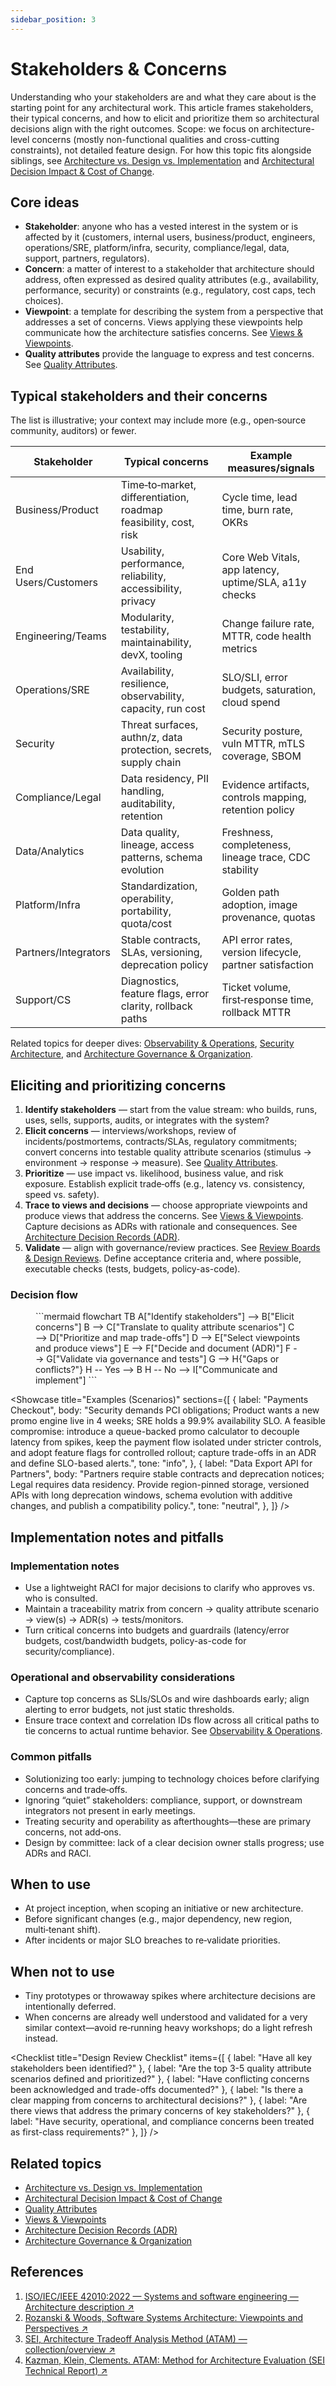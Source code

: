 ```yaml
---
sidebar_position: 3
---
```


# Stakeholders & Concerns

Understanding who your stakeholders are and what they care about is the starting point for any architectural work. This article frames stakeholders, their typical concerns, and how to elicit and prioritize them so architectural decisions align with the right outcomes. Scope: we focus on architecture-level concerns (mostly non-functional qualities and cross-cutting constraints), not detailed feature design. For how this topic fits alongside siblings, see [Architecture vs. Design vs. Implementation](./architecture-vs-design-vs-implementation) and [Architectural Decision Impact & Cost of Change](./architectural-decision-impact-and-cost-of-change).


## Core ideas

- **Stakeholder**: anyone who has a vested interest in the system or is affected by it (customers, internal users, business/product, engineers, operations/SRE, platform/infra, security, compliance/legal, data, support, partners, regulators).
- **Concern**: a matter of interest to a stakeholder that architecture should address, often expressed as desired quality attributes (e.g., availability, performance, security) or constraints (e.g., regulatory, cost caps, tech choices).
- **Viewpoint**: a template for describing the system from a perspective that addresses a set of concerns. Views applying these viewpoints help communicate how the architecture satisfies concerns. See [Views & Viewpoints](../../documentation-and-modeling/views-and-viewpoints/).
- **Quality attributes** provide the language to express and test concerns. See [Quality Attributes](../../quality-attributes/).

## Typical stakeholders and their concerns

The list is illustrative; your context may include more (e.g., open‑source community, auditors) or fewer.

| Stakeholder          | Typical concerns                                                 | Example measures/signals                                 |
| -------------------- | ---------------------------------------------------------------- | -------------------------------------------------------- |
| Business/Product     | Time‑to‑market, differentiation, roadmap feasibility, cost, risk | Cycle time, lead time, burn rate, OKRs                   |
| End Users/Customers  | Usability, performance, reliability, accessibility, privacy      | Core Web Vitals, app latency, uptime/SLA, a11y checks    |
| Engineering/Teams    | Modularity, testability, maintainability, devX, tooling          | Change failure rate, MTTR, code health metrics           |
| Operations/SRE       | Availability, resilience, observability, capacity, run cost      | SLO/SLI, error budgets, saturation, cloud spend          |
| Security             | Threat surfaces, authn/z, data protection, secrets, supply chain | Security posture, vuln MTTR, mTLS coverage, SBOM         |
| Compliance/Legal     | Data residency, PII handling, auditability, retention            | Evidence artifacts, controls mapping, retention policy   |
| Data/Analytics       | Data quality, lineage, access patterns, schema evolution         | Freshness, completeness, lineage trace, CDC stability    |
| Platform/Infra       | Standardization, operability, portability, quota/cost            | Golden path adoption, image provenance, quotas           |
| Partners/Integrators | Stable contracts, SLAs, versioning, deprecation policy           | API error rates, version lifecycle, partner satisfaction |
| Support/CS           | Diagnostics, feature flags, error clarity, rollback paths        | Ticket volume, first‑response time, rollback MTTR        |

Related topics for deeper dives: [Observability & Operations](../../observability-and-operations/), [Security Architecture](../../security-architecture/), and [Architecture Governance & Organization](../../architecture-governance-and-organization/).

## Eliciting and prioritizing concerns

1. **Identify stakeholders** — start from the value stream: who builds, runs, uses, sells, supports, audits, or integrates with the system?
2. **Elicit concerns** — interviews/workshops, review of incidents/postmortems, contracts/SLAs, regulatory commitments; convert concerns into testable quality attribute scenarios (stimulus → environment → response → measure). See [Quality Attributes](../../quality-attributes/).
3. **Prioritize** — use impact vs. likelihood, business value, and risk exposure. Establish explicit trade‑offs (e.g., latency vs. consistency, speed vs. safety).
4. **Trace to views and decisions** — choose appropriate viewpoints and produce views that address the concerns. See [Views & Viewpoints](../../documentation-and-modeling/views-and-viewpoints/). Capture decisions as ADRs with rationale and consequences. See [Architecture Decision Records (ADR)](../../documentation-and-modeling/architecture-decision-records-adr/).
5. **Validate** — align with governance/review practices. See [Review Boards & Design Reviews](../../architecture-governance-and-organization/processes/review-boards-and-design-reviews). Define acceptance criteria and, where possible, executable checks (tests, budgets, policy-as-code).

### Decision flow

<Figure caption="A decision flow for eliciting and prioritizing stakeholder concerns.">
```mermaid
flowchart TB
  A["Identify stakeholders"] --> B["Elicit concerns"]
  B --> C["Translate to quality attribute scenarios"]
  C --> D["Prioritize and map trade-offs"]
  D --> E["Select viewpoints and produce views"]
  E --> F["Decide and document (ADR)"]
  F --> G["Validate via governance and tests"]
  G --> H{"Gaps or conflicts?"}
  H -- Yes --> B
  H -- No --> I["Communicate and implement"]
```
</Figure>

<Showcase
  title="Examples (Scenarios)"
  sections={[
    {
      label: "Payments Checkout",
      body: "Security demands PCI obligations; Product wants a new promo engine live in 4 weeks; SRE holds a 99.9% availability SLO. A feasible compromise: introduce a queue-backed promo calculator to decouple latency from spikes, keep the payment flow isolated under stricter controls, and adopt feature flags for controlled rollout; capture trade-offs in an ADR and define SLO-based alerts.",
      tone: "info",
    },
    {
      label: "Data Export API for Partners",
      body: "Partners require stable contracts and deprecation notices; Legal requires data residency. Provide region-pinned storage, versioned APIs with long deprecation windows, schema evolution with additive changes, and publish a compatibility policy.",
      tone: "neutral",
    },
  ]}
/>

## Implementation notes and pitfalls

### Implementation notes

- Use a lightweight RACI for major decisions to clarify who approves vs. who is consulted.
- Maintain a traceability matrix from concern → quality attribute scenario → view(s) → ADR(s) → tests/monitors.
- Turn critical concerns into budgets and guardrails (latency/error budgets, cost/bandwidth budgets, policy-as-code for security/compliance).

### Operational and observability considerations

- Capture top concerns as SLIs/SLOs and wire dashboards early; align alerting to error budgets, not just static thresholds.
- Ensure trace context and correlation IDs flow across all critical paths to tie concerns to actual runtime behavior. See [Observability & Operations](../../observability-and-operations/).

### Common pitfalls

- Solutionizing too early: jumping to technology choices before clarifying concerns and trade‑offs.
- Ignoring “quiet” stakeholders: compliance, support, or downstream integrators not present in early meetings.
- Treating security and operability as afterthoughts—these are primary concerns, not add‑ons.
- Design by committee: lack of a clear decision owner stalls progress; use ADRs and RACI.

## When to use

- At project inception, when scoping an initiative or new architecture.
- Before significant changes (e.g., major dependency, new region, multi‑tenant shift).
- After incidents or major SLO breaches to re‑validate priorities.

## When not to use

- Tiny prototypes or throwaway spikes where architecture decisions are intentionally deferred.
- When concerns are already well understood and validated for a very similar context—avoid re‑running heavy workshops; do a light refresh instead.

<Checklist
  title="Design Review Checklist"
  items={[
    { label: "Have all key stakeholders been identified?" },
    { label: "Are the top 3-5 quality attribute scenarios defined and prioritized?" },
    { label: "Have conflicting concerns been acknowledged and trade-offs documented?" },
    { label: "Is there a clear mapping from concerns to architectural decisions?" },
    { label: "Are there views that address the primary concerns of key stakeholders?" },
    { label: "Have security, operational, and compliance concerns been treated as first-class requirements?" },
  ]}
/>

## Related topics

- [Architecture vs. Design vs. Implementation](./architecture-vs-design-vs-implementation)
- [Architectural Decision Impact & Cost of Change](./architectural-decision-impact-and-cost-of-change)
- [Quality Attributes](../../quality-attributes/)
- [Views & Viewpoints](../../documentation-and-modeling/views-and-viewpoints/)
- [Architecture Decision Records (ADR)](../../documentation-and-modeling/architecture-decision-records-adr/)
- [Architecture Governance & Organization](../../architecture-governance-and-organization/)

## References

<!-- markdownlint-disable MD033 -->
1. <a href="https://www.iso.org/standard/74393.html" target="_blank" rel="nofollow noopener noreferrer">ISO/IEC/IEEE 42010:2022 — Systems and software engineering — Architecture description ↗️</a>
2. <a href="https://www.viewpoints-and-perspectives.info/" target="_blank" rel="nofollow noopener noreferrer">Rozanski & Woods, Software Systems Architecture: Viewpoints and Perspectives ↗️</a>
3. <a href="https://www.sei.cmu.edu/library/architecture-tradeoff-analysis-method-collection/" target="_blank" rel="nofollow noopener noreferrer">SEI, Architecture Tradeoff Analysis Method (ATAM) — collection/overview ↗️</a>
4. <a href="https://resources.sei.cmu.edu/asset_files/TechnicalReport/2000_005_001_13706.pdf" target="_blank" rel="nofollow noopener noreferrer">Kazman, Klein, Clements. ATAM: Method for Architecture Evaluation (SEI Technical Report) ↗️</a>
<!-- markdownlint-enable MD033 -->


